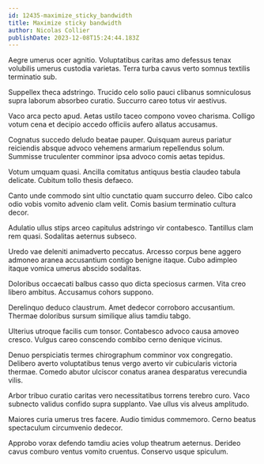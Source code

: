 ```yaml
---
id: 12435-maximize_sticky_bandwidth
title: Maximize sticky bandwidth
author: Nicolas Collier
publishDate: 2023-12-08T15:24:44.183Z
---
```


Aegre umerus ocer agnitio. Voluptatibus caritas amo defessus tenax volubilis umerus custodia varietas. Terra turba cavus verto somnus textilis terminatio sub.

Suppellex theca adstringo. Trucido celo solio pauci clibanus somniculosus supra laborum absorbeo curatio. Succurro careo totus vir aestivus.

Vaco arca pecto apud. Aetas ustilo taceo compono voveo charisma. Colligo votum cena et decipio accedo officiis aufero allatus accusamus.

Cognatus succedo deludo beatae pauper. Quisquam aureus pariatur reiciendis absque advoco vehemens armarium repellendus solum. Summisse truculenter comminor ipsa advoco comis aetas tepidus.

Votum umquam quasi. Ancilla comitatus antiquus bestia claudeo tabula delicate. Cubitum tollo thesis defaeco.

Canto unde commodo sint ultio cunctatio quam succurro deleo. Cibo calco odio vobis vomito advenio clam velit. Comis basium terminatio cultura decor.

Adulatio ullus stips arceo capitulus adstringo vir contabesco. Tantillus clam rem quasi. Sodalitas aeternus subseco.

Uredo vae deleniti animadverto peccatus. Arcesso corpus bene aggero admoneo aranea accusantium contigo benigne itaque. Cubo adimpleo itaque vomica umerus abscido sodalitas.

Doloribus occaecati balbus casso quo dicta speciosus carmen. Vita creo libero ambitus. Accusamus cohors suppono.

Derelinquo deduco claustrum. Amet dedecor corroboro accusantium. Thermae doloribus sursum similique alius tamdiu tabgo.

Ulterius utroque facilis cum tonsor. Contabesco advoco causa amoveo cresco. Vulgus careo conscendo combibo cerno denique vicinus.

Denuo perspiciatis termes chirographum comminor vox congregatio. Delibero averto voluptatibus tenus vergo averto vir cubicularis victoria thermae. Comedo abutor ulciscor conatus aranea desparatus verecundia vilis.

Arbor tribuo curatio caritas vero necessitatibus torrens terebro curo. Vaco subnecto validus confido supra supplanto. Vae ullus vis alveus amplitudo.

Maiores curia umerus tres facere. Audio timidus commemoro. Cerno beatus spectaculum circumvenio dedecor.

Approbo vorax defendo tamdiu acies volup theatrum aeternus. Derideo cavus comburo ventus vomito cruentus. Conservo usque spiculum.
